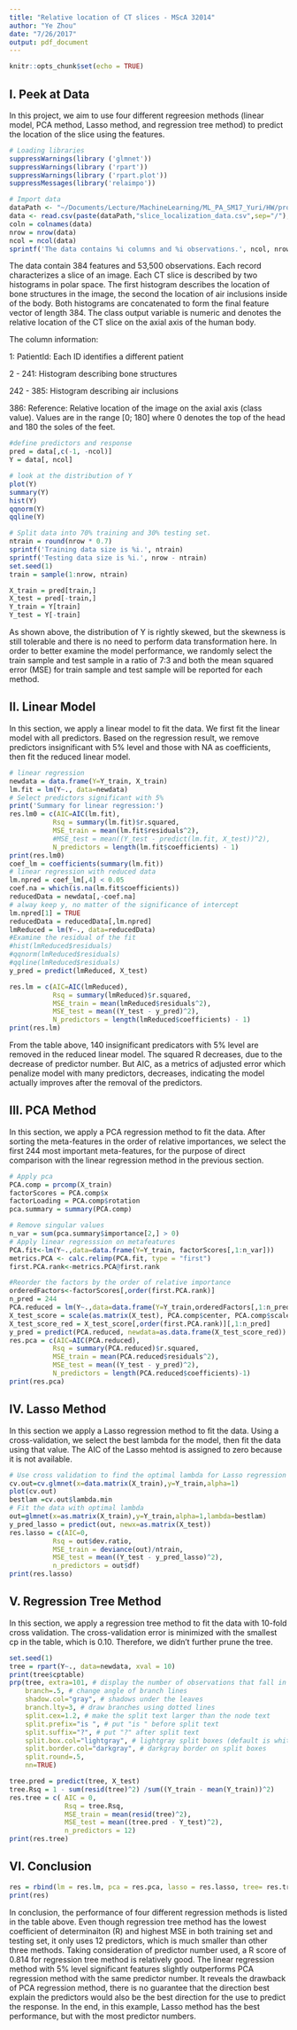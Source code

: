 ```yaml
---
title: "Relative location of CT slices - MScA 32014"
author: "Ye Zhou"
date: "7/26/2017"
output: pdf_document
---
```


```r
knitr::opts_chunk$set(echo = TRUE)
```

## I. Peek at Data
  In this project, we aim to use four different regreesion methods (linear model, PCA method, Lasso method, and regression tree method) to predict the location of the slice using the features. 
```r
# Loading libraries
suppressWarnings(library ('glmnet'))
suppressWarnings(library ('rpart'))
suppressWarnings(library ('rpart.plot'))
suppressMessages(library('relaimpo'))

# Import data
dataPath <- "~/Documents/Lecture/MachineLearning/ML_PA_SM17_Yuri/HW/project"
data <- read.csv(paste(dataPath,"slice_localization_data.csv",sep="/"),header=T)
coln = colnames(data)
nrow = nrow(data)
ncol = ncol(data)
sprintf('The data contains %i columns and %i observations.', ncol, nrow)
```

  The data contain 384 features and 53,500 observations. Each record characterizes a slice of an image. Each CT slice is described by two histograms in polar space. The first histogram describes the location of bone structures in the image, the second the location of air inclusions inside of the body. Both histograms are concatenated to form the final feature vector of length 384. The class output variable is numeric and denotes the relative location of the CT slice on the axial axis of the human body.

The column information:

1: PatientId: Each ID identifies a different patient

2 - 241: Histogram describing bone structures

242 - 385: Histogram describing air inclusions

386: Reference: Relative location of the image on the axial axis (class value). Values are in the range [0; 180] where 0 denotes the top of the head and 180 the soles of the feet.

```r
#define predictors and response 
pred = data[,c(-1, -ncol)]
Y = data[, ncol]

# look at the distribution of Y
plot(Y)
summary(Y)
hist(Y)
qqnorm(Y)
qqline(Y)

# Split data into 70% training and 30% testing set.
ntrain = round(nrow * 0.7)
sprintf('Training data size is %i.', ntrain)
sprintf('Testing data size is %i.', nrow - ntrain)
set.seed(1)
train = sample(1:nrow, ntrain)

X_train = pred[train,]
X_test = pred[-train,]
Y_train = Y[train]
Y_test = Y[-train]
```

  As shown above, the distribution of Y is rightly skewed, but the skewness is still tolerable and there is no need to perform data transformation here. In order to better examine the model performance, we randomly select the train sample and test sample in a ratio of 7:3 and both the mean squared error (MSE) for train sample and test sample will be reported for each method.

## II. Linear Model

  In this section, we apply a linear model to fit the data. We first fit the linear model with all predictors. Based on the regression result, we remove predictors insignificant with 5% level and those with NA as coefficients, then fit the reduced linear model. 

```r
# linear regression
newdata = data.frame(Y=Y_train, X_train)
lm.fit = lm(Y~., data=newdata)
# Select predictors significant with 5%
print('Summary for linear regression:')
res.lm0 = c(AIC=AIC(lm.fit), 
           Rsq = summary(lm.fit)$r.squared, 
           MSE_train = mean(lm.fit$residuals^2), 
           #MSE_test = mean((Y_test - predict(lm.fit, X_test))^2),
           N_predictors = length(lm.fit$coefficients) - 1)
print(res.lm0)
coef_lm = coefficients(summary(lm.fit))
# linear regression with reduced data
lm.npred = coef_lm[,4] < 0.05
coef.na = which(is.na(lm.fit$coefficients))
reducedData = newdata[,-coef.na]
# alway keep y, no matter of the significance of intercept
lm.npred[1] = TRUE
reducedData = reducedData[,lm.npred]
lmReduced = lm(Y~., data=reducedData)
#Examine the residual of the fit
#hist(lmReduced$residuals)
#qqnorm(lmReduced$residuals)
#qqline(lmReduced$residuals)
y_pred = predict(lmReduced, X_test)

res.lm = c(AIC=AIC(lmReduced), 
           Rsq = summary(lmReduced)$r.squared, 
           MSE_train = mean(lmReduced$residuals^2), 
           MSE_test = mean((Y_test - y_pred)^2),
           N_predictors = length(lmReduced$coefficients) - 1)
print(res.lm)
```

  From the table above, 140 insignificant predicators with 5% level are removed in the reduced linear model. The squared R decreases, due to the decrease of predictor number. But AIC, as a metrics of adjusted error which penalize model with many predictors, decreases, indicating the model actually improves after the removal of the predictors. 

## III. PCA Method

  In this section, we apply a PCA regression method to fit the data. After sorting the meta-features in the order of relative importances, we select the first 244 most important meta-features, for the purpose of direct comparison with the linear regression method in the previous section.
```r
# Apply pca
PCA.comp = prcomp(X_train)
factorScores = PCA.comp$x
factorLoading = PCA.comp$rotation
pca.summary = summary(PCA.comp)

# Remove singular values
n_var = sum(pca.summary$importance[2,] > 0)
# Apply linear regresssion on metafeatures
PCA.fit<-lm(Y~.,data=data.frame(Y=Y_train, factorScores[,1:n_var]))
metrics.PCA <- calc.relimp(PCA.fit, type = "first")
first.PCA.rank<-metrics.PCA@first.rank

#Reorder the factors by the order of relative importance
orderedFactors<-factorScores[,order(first.PCA.rank)]
n_pred = 244
PCA.reduced = lm(Y~.,data=data.frame(Y=Y_train,orderedFactors[,1:n_pred]))
X_test_score = scale(as.matrix(X_test), PCA.comp$center, PCA.comp$scale) %*% factorLoading
X_test_score_red = X_test_score[,order(first.PCA.rank)][,1:n_pred]
y_pred = predict(PCA.reduced, newdata=as.data.frame(X_test_score_red))               
res.pca = c(AIC=AIC(PCA.reduced), 
           Rsq = summary(PCA.reduced)$r.squared, 
           MSE_train = mean(PCA.reduced$residuals^2), 
           MSE_test = mean((Y_test - y_pred)^2),
           N_predictors = length(PCA.reduced$coefficients)-1)
print(res.pca)
```

## IV. Lasso Method
  In this section we apply a Lasso regression method to fit the data. Using a cross-validation, we select the best lambda for the model, then fit the data using that value. The AIC of the Lasso mehtod is assigned to zero because it is not available.

```r
# Use cross validation to find the optimal lambda for Lasso regression
cv.out=cv.glmnet(x=data.matrix(X_train),y=Y_train,alpha=1)
plot(cv.out)
bestlam =cv.out$lambda.min
# Fit the data with optimal lambda
out=glmnet(x=as.matrix(X_train),y=Y_train,alpha=1,lambda=bestlam)
y_pred_lasso = predict(out, newx=as.matrix(X_test))
res.lasso = c(AIC=0, 
           Rsq = out$dev.ratio, 
           MSE_train = deviance(out)/ntrain, 
           MSE_test = mean((Y_test - y_pred_lasso)^2),
           n_predictors = out$df)
print(res.lasso)
```

## V. Regression Tree Method
  In this section, we apply a regression tree method to fit the data with 10-fold cross validation. The cross-validation error is minimized with the smallest cp in the table, which is 0.10. Therefore, we didn't further prune the tree.

```r
set.seed(1)
tree = rpart(Y~., data=newdata, xval = 10)
print(tree$cptable)
prp(tree, extra=101, # display the number of observations that fall in the node
    branch=.5, # change angle of branch lines
    shadow.col="gray", # shadows under the leaves
    branch.lty=3, # draw branches using dotted lines
    split.cex=1.2, # make the split text larger than the node text
    split.prefix="is ", # put "is " before split text
    split.suffix="?", # put "?" after split text
    split.box.col="lightgray", # lightgray split boxes (default is white)
    split.border.col="darkgray", # darkgray border on split boxes
    split.round=.5,
    nn=TRUE)

tree.pred = predict(tree, X_test)
tree.Rsq = 1 - sum(resid(tree)^2) /sum((Y_train - mean(Y_train))^2) 
res.tree = c( AIC = 0,
              Rsq = tree.Rsq, 
              MSE_train = mean(resid(tree)^2), 
              MSE_test = mean((tree.pred - Y_test)^2),
              n_predictors = 12)
print(res.tree)
```

## VI. Conclusion
```r
res = rbind(lm = res.lm, pca = res.pca, lasso = res.lasso, tree= res.tree)
print(res)
```


  In conclusion, the performance of four different regression methods is listed in the table above. Even though regression tree method has the lowest coefficient of determinaiton (R) and highest MSE in both training set and testing set, it only uses 12 predictors, which is much smaller than other three methods. Taking consideration of predictor number used, a R score of 0.814 for regression tree method is relatively good. The linear regression method with 5% level significant features slightly outperforms PCA regression method with the same predictor number. It reveals the drawback of PCA regression method, there is no guarantee that the direction best explain the predictors would also be the best direction for the use to predict the response. In the end, in this example, Lasso method has the best performance, but with the most predictor numbers. 
 